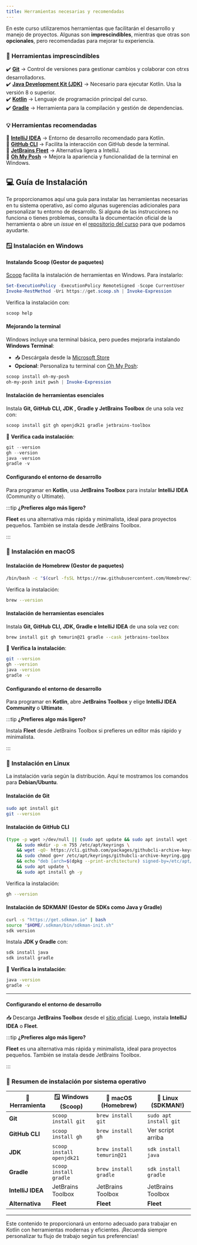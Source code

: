 ```yaml
---
title: Herramientas necesarias y recomendadas
---
```



<ReadingTime />

En este curso utilizaremos herramientas que facilitarán el desarrollo y manejo de proyectos. Algunas son **imprescindibles**, mientras que otras son **opcionales**, pero recomendadas para mejorar tu experiencia.  

### 🚀 **Herramientas imprescindibles**  

✔️ **[Git](https://git-scm.com/)** → Control de versiones para gestionar cambios y colaborar con otrxs desarrolladorxs.  
✔️ **[Java Development Kit (JDK)](https://www.java.com/es/)** → Necesario para ejecutar Kotlin. Usa la versión 8 o superior.  
✔️ **[Kotlin](https://kotlinlang.org/)** → Lenguaje de programación principal del curso.  
✔️ **[Gradle](https://gradle.org/)** → Herramienta para la compilación y gestión de dependencias.  

### 💡 **Herramientas recomendadas**  

🔹 **[IntelliJ IDEA](https://www.jetbrains.com/idea/)** → Entorno de desarrollo recomendado para Kotlin.  
🔹 **[GitHub CLI](https://cli.github.com/)** → Facilita la interacción con GitHub desde la terminal.  
🔹 **[JetBrains Fleet](https://www.jetbrains.com/fleet/)** → Alternativa ligera a IntelliJ.  
🔹 **[Oh My Posh](https://ohmyposh.dev/)** → Mejora la apariencia y funcionalidad de la terminal en Windows.  

## 💻 Guía de Instalación  

Te proporcionamos aquí una guía para instalar las herramientas necesarias en tu sistema operativo, así como algunas sugerencias adicionales para personalizar tu entorno de desarrollo. Si alguna de las instrucciones no funciona o tienes problemas, consulta la documentación oficial de la herramienta o abre un *issue* en el [repositorio del curso](https://github.com/r8vnhill/dibs) para que podamos ayudarte.

### 🪟 Instalación en Windows

#### Instalando **Scoop** (Gestor de paquetes)  

[Scoop](https://scoop.sh/) facilita la instalación de herramientas en Windows. Para instalarlo:

```powershell
Set-ExecutionPolicy -ExecutionPolicy RemoteSigned -Scope CurrentUser
Invoke-RestMethod -Uri https://get.scoop.sh | Invoke-Expression
```

Verifica la instalación con:

```powershell
scoop help
```

#### Mejorando la terminal  

Windows incluye una terminal básica, pero puedes mejorarla instalando **Windows Terminal**:

- 📥 Descárgala desde la [Microsoft Store](https://www.microsoft.com/es-mx/p/windows-terminal/9n0dx20hk701)  
- **Opcional**: Personaliza tu terminal con [Oh My Posh](https://ohmyposh.dev/):

```powershell
scoop install oh-my-posh
oh-my-posh init pwsh | Invoke-Expression
```

#### Instalación de herramientas esenciales  

Instala **Git, GitHub CLI, JDK , Gradle y JetBrains Toolbox** de una sola vez con:

```powershell
scoop install git gh openjdk21 gradle jetbrains-toolbox
```

📌 **Verifica cada instalación**:

```powershell
git --version
gh --version
java -version
gradle -v
```

#### Configurando el entorno de desarrollo  

Para programar en **Kotlin**, usa **JetBrains Toolbox** para instalar **IntelliJ IDEA** (Community o Ultimate).

:::tip **¿Prefieres algo más ligero?**  

**Fleet** es una alternativa más rápida y minimalista, ideal para proyectos pequeños. También se instala desde JetBrains Toolbox.

:::

### 🍏 **Instalación en macOS**  

#### Instalación de **Homebrew** (Gestor de paquetes)  

```bash
/bin/bash -c "$(curl -fsSL https://raw.githubusercontent.com/Homebrew/install/HEAD/install.sh)"
```

Verifica la instalación:

```bash
brew --version
```

#### Instalación de herramientas esenciales  

Instala **Git, GitHub CLI, JDK, Gradle e IntelliJ IDEA** de una sola vez con:

```bash
brew install git gh temurin@21 gradle --cask jetbrains-toolbox
```

📌 **Verifica la instalación**:

```bash
git --version
gh --version
java -version
gradle -v
```

#### Configurando el entorno de desarrollo  

Para programar en **Kotlin**, abre **JetBrains Toolbox** y elige **IntelliJ IDEA Community** o **Ultimate**.  

:::tip **¿Prefieres algo más ligero?**

Instala **Fleet** desde JetBrains Toolbox si prefieres un editor más rápido y minimalista.

:::

### 🐧 **Instalación en Linux**  

La instalación varía según la distribución. Aquí te mostramos los comandos para **Debian/Ubuntu**.

#### Instalación de **Git**  

```bash
sudo apt install git
git --version
```

#### Instalación de **GitHub CLI**  

```bash
(type -p wget >/dev/null || (sudo apt update && sudo apt install wget -y)) \
	&& sudo mkdir -p -m 755 /etc/apt/keyrings \
	&& wget -qO- https://cli.github.com/packages/githubcli-archive-keyring.gpg | sudo tee /etc/apt/keyrings/githubcli-archive-keyring.gpg > /dev/null \
	&& sudo chmod go+r /etc/apt/keyrings/githubcli-archive-keyring.gpg \
	&& echo "deb [arch=$(dpkg --print-architecture) signed-by=/etc/apt/keyrings/githubcli-archive-keyring.gpg] https://cli.github.com/packages stable main" | sudo tee /etc/apt/sources.list.d/github-cli.list > /dev/null \
	&& sudo apt update \
	&& sudo apt install gh -y
```

Verifica la instalación:

```bash
gh --version
```

#### Instalación de **SDKMAN!** (Gestor de SDKs como Java y Gradle)  

```bash
curl -s "https://get.sdkman.io" | bash
source "$HOME/.sdkman/bin/sdkman-init.sh"
sdk version
```

Instala **JDK y Gradle** con:

```bash
sdk install java
sdk install gradle
```

📌 **Verifica la instalación**:

```bash
java -version
gradle -v
```

---

#### Configurando el entorno de desarrollo  

📥 Descarga **JetBrains Toolbox** desde el [sitio oficial](https://www.jetbrains.com/toolbox-app/download/). Luego, instala **IntelliJ IDEA** o **Fleet**.  

:::tip **¿Prefieres algo más ligero?**

**Fleet** es una alternativa más rápida y minimalista, ideal para proyectos pequeños. También se instala desde JetBrains Toolbox.

:::

### 🎯 **Resumen de instalación por sistema operativo**  

| 📌 Herramienta        | 🪟 Windows (Scoop) | 🍏 macOS (Homebrew) | 🐧 Linux (SDKMAN!) |
|----------------------|------------------|------------------|------------------|
| **Git**             | `scoop install git` | `brew install git` | `sudo apt install git` |
| **GitHub CLI**      | `scoop install gh` | `brew install gh` | Ver script arriba |
| **JDK**             | `scoop install openjdk21` | `brew install temurin@21` | `sdk install java` |
| **Gradle**          | `scoop install gradle` | `brew install gradle` | `sdk install gradle` |
| **IntelliJ IDEA**   | JetBrains Toolbox | JetBrains Toolbox | JetBrains Toolbox |
| **Alternativa**     | **Fleet**         | **Fleet**         | **Fleet**         |

---

Este contenido te proporcionará un entorno adecuado para trabajar en Kotlin con herramientas modernas y eficientes. ¡Recuerda siempre personalizar tu flujo de trabajo según tus preferencias!
